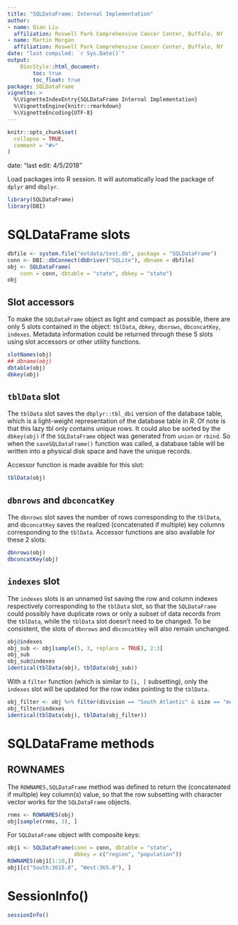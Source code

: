 ```yaml
---
title: "SQLDataFrame: Internal Implementation"
author:
- name: Qian Liu
  affiliation: Roswell Park Comprehensive Cancer Center, Buffalo, NY
- name: Martin Morgan
  affiliation: Roswell Park Comprehensive Cancer Center, Buffalo, NY
date: "last compiled: `r Sys.Date()`"
output:
    BiocStyle::html_document:
        toc: true
        toc_float: true
package: SQLDataFrame
vignette: >
  %\VignetteIndexEntry{SQLDataFrame Internal Implementation}
  %\VignetteEngine{knitr::rmarkdown}
  %\VignetteEncoding{UTF-8}
---
```


```r
knitr::opts_chunk$set(
  collapse = TRUE,
  comment = "#>"
)
```
date: "last edit: 4/5/2018"

[dbplyr]: https://cran.r-project.org/web/packages/dbplyr/index.html


Load packages into R session. It will automatically load the package
of `dplyr` and `dbplyr`.
```r
library(SQLDataFrame)
library(DBI)
```

# SQLDataFrame slots

```r
dbfile <- system.file("extdata/test.db", package = "SQLDataFrame")
conn <- DBI::dbConnect(dbDriver("SQLite"), dbname = dbfile)
obj <- SQLDataFrame(
    conn = conn, dbtable = "state", dbkey = "state")
obj
```

## Slot accessors

To make the `SQLDataFrame` object as light and compact as possible,
there are only 5 slots contained in the object: `tblData`, `dbkey`,
`dbnrows`, `dbconcatKey`, `indexes`. Metadata information could be
returned through these 5 slots using slot accessors or other utility
functions. 
```r
slotNames(obj)
## dbname(obj)
dbtable(obj)
dbkey(obj)
```

## `tblData` slot

The `tblData` slot saves the `dbplyr::tbl_dbi` version of the database
table, which is a light-weight representation of the database table in
_R_. Of note is that this lazy tbl only contains unique rows. It could
also be sorted by the `dbkey(obj)` if the `SQLDataFrame` object was
generated from `union` or `rbind`. So when the `saveSQLDataFrame()`
function was called, a database table will be written into a physical
disk space and have the unique records.

Accessor function is made avaible for this slot: 
```r
tblData(obj)
```

## `dbnrows` and `dbconcatKey`
The `dbnrows` slot saves the number of rows corresponding to the
`tblData`, and `dbconcatKey` saves the realized (concatenated if
multiple) key columns corresponding to the `tblData`. Accessor
functions are also available for these 2 slots: 

```r
dbnrows(obj)
dbconcatKey(obj)
```

## `indexes` slot
The `indexes` slots is an unnamed list saving the row and column
indexes respectively corresponding to the `tblData` slot, so that the
`SQLDataFrame` could possibly have duplicate rows or only a subset of
data records from the `tblData`, while the `tblData` slot doesn't need
to be changed. To be consistent, the slots of `dbnrows` and
`dbconcatKey` will also remain unchanged.

```r
obj@indexes
obj_sub <- obj[sample(5, 3, replace = TRUE), 2:3]
obj_sub
obj_sub@indexes
identical(tblData(obj), tblData(obj_sub))
```

With a `filter` function (which is similar to `[i, ]` subsetting),
only the `indexes` slot will be updated for the row index pointing to
the `tblData`.

```r
obj_filter <- obj %>% filter(division == "South Atlantic" & size == "medium")
obj_filter@indexes
identical(tblData(obj), tblData(obj_filter))
```

# SQLDataFrame methods

## ROWNAMES

The `ROWNAMES,SQLDataFrame` method was defined to return the
(concatenated if multiple) key column(s) value, so that the row
subsetting with character vector works for the `SQLDataFrame` objects.

```r
rnms <- ROWNAMES(obj)
obj[sample(rnms, 3), ]
```

For `SQLDataFrame` object with composite keys: 

```r
obj1 <- SQLDataFrame(conn = conn, dbtable = "state",
                     dbkey = c("region", "population"))
ROWNAMES(obj1[1:10,])
obj1[c("South:3615.0", "West:365.0"), ]
```

# SessionInfo()

```r
sessionInfo()
```
